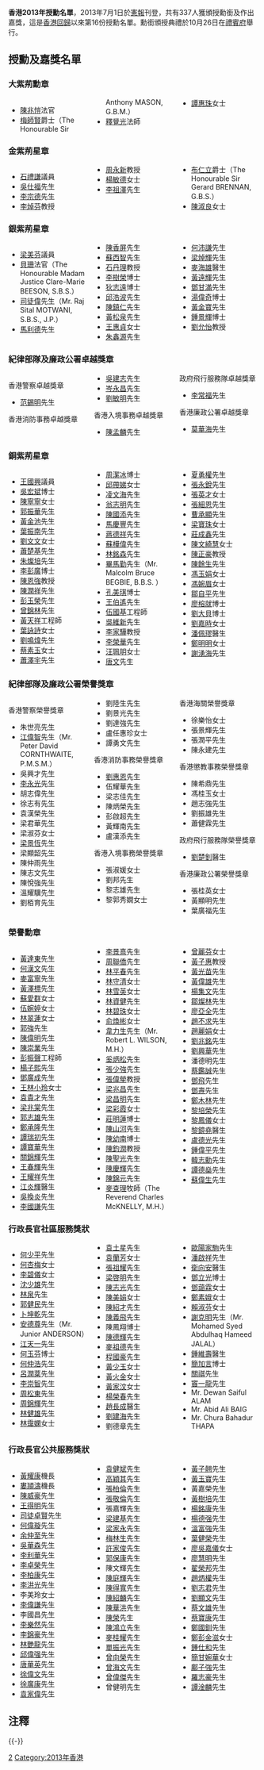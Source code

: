 '''香港2013年授勳名單'''，2013年7月1日於[[香港政府憲報|憲報]]刊登，共有337人獲頒授勳銜及作出嘉獎，這是[[香港回歸|香港回歸]]以來第16份授勳名單。勳銜頒授典禮於10月26日在[[禮賓府|禮賓府]]舉行。

== 授勳及嘉獎名單 ==
=== 大紫荊勳章 ===
<div class="references-small" style="-moz-column-count:3; -webkit-column-count:3; column-count:3;">
*[[陳兆愷|陳兆愷]]法官{{大紫荊|nocat}}
*[[梅師賢|梅師賢]]爵士{{大紫荊|nocat}}（The Honourable Sir Anthony MASON, G.B.M.）
*[[釋覺光|釋覺光]]法師{{大紫荊|nocat}}{{GBSHK|nocat}}
*[[譚惠珠|譚惠珠]]女士{{大紫荊|nocat}}{{GBSHK|nocat}}{{JP|nocat}}
</div>

=== 金紫荊星章 ===
<div class="references-small" style="-moz-column-count:3; -webkit-column-count:3; column-count:3;">
*[[石禮謙|石禮謙]]議員{{GBSHK|nocat}}{{JP|nocat}}
*[[吳仕福|吳仕福]]先生{{GBSHK|nocat}}{{JP|nocat}}
*[[李宗德|李宗德]]先生{{GBSHK|nocat}}{{JP|nocat}}
*[[李焯芬|李焯芬]]教授{{GBSHK|nocat}}{{JP|nocat}}
*[[周永新|周永新]]教授{{GBSHK|nocat}}{{JP|nocat}}
*[[楊敏德|楊敏德]]女士{{GBSHK|nocat}}{{JP|nocat}}
*[[李祖澤|李祖澤]]先生{{GBSHK|nocat}}
*[[布仁立|布仁立]]爵士{{GBSHK|nocat}}（The Honourable Sir Gerard BRENNAN, G.B.S.）
*[[白雪仙|陳淑良]]女士{{GBSHK|nocat}}
</div>

=== 銀紫荊星章 ===
<div class="references-small" style="-moz-column-count:3; -webkit-column-count:3; column-count:3;">
*[[梁美芬|梁美芬]]議員{{SBSHK|nocat}}{{JP|nocat}}
*[[貝珊|貝珊]]法官{{SBSHK|nocat}}（The Honourable Madam Justice Clare-Marie BEESON, S.B.S.）
*[[司徒偉|司徒偉]]先生{{SBSHK|nocat}}{{JP|nocat}}（Mr. Raj Sital MOTWANI, S.B.S., J.P.）
*[[馬利德|馬利德]]先生{{SBSHK|nocat}}{{JP|nocat}}
*[[陳香屏|陳香屏]]先生{{SBSHK|nocat}}{{JP|nocat}}
*[[蘇西智|蘇西智]]先生{{SBSHK|nocat}}{{MH|nocat}}
*[[石丹理|石丹理]]教授{{SBSHK|nocat}}{{JP|nocat}}
*[[李樹榮|李樹榮]]博士{{SBSHK|nocat}}{{JP|nocat}}
*[[狄志遠|狄志遠]]博士{{SBSHK|nocat}}{{JP|nocat}}
*[[邱浩波|邱浩波]]先生{{SBSHK|nocat}}{{MH|nocat}}{{JP|nocat}}
*[[陳鎮仁|陳鎮仁]]先生{{SBSHK|nocat}}{{JP|nocat}}
*[[黃松泉|黃松泉]]先生{{SBSHK|nocat}}{{JP|nocat}}
*[[王惠貞|王惠貞]]女士{{SBSHK|nocat}}{{JP|nocat}}
*[[朱鑫源|朱鑫源]]先生{{SBSHK|nocat}}{{JP|nocat}}
*[[何沛謙|何沛謙]]先生{{SBSHK|nocat}}{{JP|nocat}}
*[[梁焯輝|梁焯輝]]先生{{SBSHK|nocat}}{{JP|nocat}}
*[[麥海雄|麥海雄]]醫生{{SBSHK|nocat}}{{JP|nocat}}
*[[黃遠輝|黃遠輝]]先生{{SBSHK|nocat}}{{JP|nocat}}
*[[鄧甘滿|鄧甘滿]]先生{{SBSHK|nocat}}{{PDSM}}
*[[湯偉奇|湯偉奇]]博士{{SBSHK|nocat}}{{MH|nocat}}
*[[黃金寶|黃金寶]]先生{{SBSHK|nocat}}{{MH|nocat}}
*[[鍾景輝|鍾景輝]]博士{{SBSHK|nocat}}
*[[劉允怡|劉允怡]]教授{{SBSHK|nocat}}
</div>

=== 紀律部隊及廉政公署卓越獎章 ===
<div class="references-small" style="-moz-column-count:3; -webkit-column-count:3; column-count:3;">
;香港警察卓越獎章
*[[范錫明|范錫明]]先生{{PDSM}}

;香港消防事務卓越獎章
*[[吳建志|吳建志]]先生{{FSDSM}}
*[[岑永昌|岑永昌]]先生{{FSDSM}}
*[[劉敏明|劉敏明]]先生{{FSDSM}}

;香港入境事務卓越獎章
*[[陳孟麟|陳孟麟]]先生{{IDSM}}

;政府飛行服務隊卓越獎章
*[[李常福|李常福]]先生{{GDSM}}

;香港廉政公署卓越獎章
*[[莫華海|莫華海]]先生{{IDS}}
</div>

=== 銅紫荊星章 ===
<div class="references-small" style="-moz-column-count:3; -webkit-column-count:3; column-count:3;">
*[[王國興_(香港)|王國興]]議員{{BBSHK|nocat}}{{MH|nocat}}
*[[吳宏斌|吳宏斌]]博士{{BBSHK|nocat}}{{MH|nocat}}
*[[陳寧寧_(商人)|陳寧寧]]女士{{BBSHK|nocat}}{{JP|nocat}}
*[[郭振華_(1953年)|郭振華]]先生{{BBSHK|nocat}}{{MH|nocat}}{{JP|nocat}}
*[[黃金池|黃金池]]先生{{BBSHK|nocat}}{{MH|nocat}}{{JP|nocat}}
*[[葉振南|葉振南]]先生{{BBSHK|nocat}}{{MH|nocat}}{{JP|nocat}}
*[[劉文文|劉文文]]女士{{BBSHK|nocat}}{{MH|nocat}}{{JP|nocat}}
*[[蕭楚基|蕭楚基]]先生{{BBSHK|nocat}}{{MH|nocat}}{{JP|nocat}}
*[[朱燦培|朱燦培]]先生{{BBSHK|nocat}}{{JP|nocat}}
*[[李彭廣|李彭廣]]博士{{BBSHK|nocat}}{{JP|nocat}}
*[[陳恩強|陳恩強]]教授{{BBSHK|nocat}}{{JP|nocat}}
*[[陳潤祥|陳潤祥]]先生{{BBSHK|nocat}}{{JP|nocat}}
*[[彭玉榮|彭玉榮]]先生{{BBSHK|nocat}}{{JP|nocat}}
*[[曾錦林|曾錦林]]先生{{BBSHK|nocat}}{{JP|nocat}}
*[[黃天祥|黃天祥]]工程師{{BBSHK|nocat}}{{JP|nocat}}
*[[葉詠詩|葉詠詩]]女士{{BBSHK|nocat}}{{JP|nocat}}
*[[劉鳴煒|劉鳴煒]]先生{{BBSHK|nocat}}{{JP|nocat}}
*[[蔡素玉|蔡素玉]]女士{{BBSHK|nocat}}{{JP|nocat}}
*[[蕭澤宇|蕭澤宇]]先生{{BBSHK|nocat}}{{JP|nocat}}
*[[周潔冰|周潔冰]]博士{{BBSHK|nocat}}{{MH|nocat}}
*[[邱帶娣|邱帶娣]]女士{{BBSHK|nocat}}{{MH|nocat}}
*[[凌文海|凌文海]]先生{{BBSHK|nocat}}{{MH|nocat}}
*[[翁志明|翁志明]]先生{{BBSHK|nocat}}{{MH|nocat}}
*[[陳國添|陳國添]]先生{{BBSHK|nocat}}{{MH|nocat}}
*[[馬慶豐|馬慶豐]]先生{{BBSHK|nocat}}{{MH|nocat}}
*[[蔣德祥|蔣德祥]]先生{{BBSHK|nocat}}{{MH|nocat}}
*[[蘇樺偉|蘇樺偉]]先生{{BBSHK|nocat}}{{MH|nocat}}
*[[林銘森|林銘森]]先生{{BBSHK|nocat}}
*[[畢馬勤|畢馬勤]]先生{{BBSHK|nocat}}（Mr. Malcolm Bruce BEGBIE, B.B.S. ）
*[[孔美琪|孔美琪]]博士{{BBSHK|nocat}}
*[[王伯遙|王伯遙]]先生{{BBSHK|nocat}}
*[[伍國基|伍國基]]工程師{{BBSHK|nocat}}
*[[吳維新|吳維新]]先生{{BBSHK|nocat}}
*[[李家驊|李家驊]]教授{{BBSHK|nocat}}
*[[李榮華|李榮華]]先生{{BBSHK|nocat}}
*[[汪珮明|汪珮明]]女士{{BBSHK|nocat}}
*[[唐文|唐文]]先生{{BBSHK|nocat}}
*[[夏勇權|夏勇權]]先生{{BBSHK|nocat}}
*[[張永銳|張永銳]]先生{{BBSHK|nocat}}
*[[張英才|張英才]]女士{{BBSHK|nocat}}
*[[張細恩|張細恩]]先生{{BBSHK|nocat}}
*[[曹承顯|曹承顯]]先生{{BBSHK|nocat}}
*[[梁寶珠_(商人)|梁寶珠]]女士{{BBSHK|nocat}}
*[[莊成鑫|莊成鑫]]先生{{BBSHK|nocat}}
*[[陳文綺慧|陳文綺慧]]女士{{BBSHK|nocat}}
*[[陳正豪|陳正豪]]教授{{BBSHK|nocat}}
*[[陳餘生|陳餘生]]先生{{BBSHK|nocat}}
*[[馮玉娟|馮玉娟]]女士{{BBSHK|nocat}}
*[[馮婉眉|馮婉眉]]女士{{BBSHK|nocat}}
*[[鄒自平|鄒自平]]先生{{BBSHK|nocat}}
*[[廖榕就|廖榕就]]博士{{BBSHK|nocat}}
*[[劉大貝|劉大貝]]博士{{BBSHK|nocat}}
*[[劉嘉時|劉嘉時]]女士{{BBSHK|nocat}}
*[[潘佩璆|潘佩璆]]醫生{{BBSHK|nocat}}
*[[鄭明明|鄭明明]]女士{{BBSHK|nocat}}
*[[謝湧海|謝湧海]]先生{{BBSHK|nocat}}
</div>

=== 紀律部隊及廉政公署榮譽獎章 ===
<div class="references-small" style="-moz-column-count:3; -webkit-column-count:3; column-count:3;">
;香港警察榮譽獎章
*朱世亮先生{{PMSM}}
*[[江偉智|江偉智]]先生{{PMSM}}（Mr. Peter David CORNTHWAITE, P.M.S.M.）
*吳興才先生{{PMSM}}
*[[李永光|李永光]]先生{{PMSM}}
*胡志偉先生{{PMSM}}
*徐志有先生{{PMSM}}
*袁漢榮先生{{PMSM}}
*梁君華先生{{PMSM}}
*梁淑芬女士{{PMSM}}
*[[梁景恆|梁景恆]]先生{{PMSM}}
*梁顯韶先生{{PMSM}}
*陳仲雨先生{{PMSM}}
*陳志文先生{{PMSM}}
*陳悅強先生{{PMSM}}
*溫耀驥先生{{PMSM}}
*劉栢育先生{{PMSM}}
*劉陸生先生{{PMSM}}
*劉景光先生{{PMSM}}
*劉達強先生{{PMSM}}
*盧任惠珍女士{{PMSM}}
*譚勇文先生{{PMSM}}

;香港消防事務榮譽獎章
*[[劉惠恩|劉惠恩]]先生{{MBS|nocat}}{{FSMSM}}
*伍耀華先生{{FSMSM}}
*梁志佳先生{{FSMSM}}
*陳炳榮先生{{FSMSM}}
*彭啟超先生{{FSMSM}}
*黃輝南先生{{FSMSM}}
*盧漢添先生{{FSMSM}}

;香港入境事務榮譽獎章
*張淑媛女士{{IMSM}}
*劉邦先生{{IMSM}}
*黎志雄先生{{IMSM}}
*黎郭秀嫺女士{{IMSM}}

;香港海關榮譽獎章
*徐樂怡女士{{CMSM}}
*張景輝先生{{CMSM}}
*張潤平先生{{CMSM}}
*陳永建先生{{CMSM}}

;香港懲教事務榮譽獎章
*陳希鼎先生{{CSMSM}}
*馮桂玉女士{{CSMSM}}
*趙志強先生{{CSMSM}}
*劉振雄先生{{CSMSM}}
*蕭健霖先生{{CSMSM}}

;政府飛行服務隊榮譽獎章
*[[劉楚釗|劉楚釗]]醫生{{GMSM}}{{MH|nocat}}

;香港廉政公署榮譽獎章
*張桂英女士{{IMS}}
*黃顯明先生{{IMS}}
*葉廣福先生{{IMS}}
</div>

=== 榮譽勳章 ===
<div class="references-small" style="-moz-column-count:3; -webkit-column-count:3; column-count:3;">
*[[黃達東|黃達東]]先生{{MH|nocat}}
*[[何漢文|何漢文]]先生{{MH|nocat}}
*[[麥富寧|麥富寧]]先生{{MH|nocat}}
*[[黃澤標|黃澤標]]先生{{MH|nocat}}
*[[蘇愛群|蘇愛群]]女士{{MH|nocat}}
*[[伍婉婷|伍婉婷]]女士{{MH|nocat}}
*[[林翠蓮|林翠蓮]]女士{{MH|nocat}}
*[[郭強|郭強]]先生{{MH|nocat}}
*[[陳偉明_(深水埗)|陳偉明]]先生{{MH|nocat}}
*[[陳崇業|陳崇業]]先生{{MH|nocat}}
*[[彭振聲|彭振聲]]工程師{{MH|nocat}}
*[[楊子熙|楊子熙]]先生{{MH|nocat}}
*[[鄧廣成|鄧廣成]]先生{{MH|nocat}}
*[[王林小玲|王林小玲]]女士{{MH|nocat}}
*[[袁貴才|袁貴才]]先生{{MH|nocat}}
*[[梁兆棠|梁兆棠]]先生{{MH|nocat}}
*[[郭志雄|郭志雄]]先生{{MH|nocat}}
*[[鄭承隆|鄭承隆]]先生{{MH|nocat}}
*[[譚瑞初|譚瑞初]]先生{{MH|nocat}}
*[[譚寶華|譚寶華]]先生{{MH|nocat}}
*[[關錦輝|關錦輝]]先生{{MH|nocat}}
*[[王春輝|王春輝]]先生{{MH|nocat}}
*[[王耀祥|王耀祥]]先生{{MH|nocat}}
*[[江炎輝|江炎輝]]醫生{{MH|nocat}}
*[[吳換炎|吳換炎]]先生{{MH|nocat}}
*[[李國謙|李國謙]]先生{{MH|nocat}}
*[[李景熹|李景熹]]先生{{MH|nocat}}
*[[周聯僑|周聯僑]]先生{{MH|nocat}}
*[[林平春|林平春]]先生{{MH|nocat}}
*[[林守清|林守清]]女士{{MH|nocat}}
*[[林雪英|林雪英]]女士{{MH|nocat}}
*[[林資健|林資健]]先生{{MH|nocat}}
*[[林碧珠|林碧珠]]女士{{MH|nocat}}
*[[俞煥彬|俞煥彬]]女士{{MH|nocat}}
*[[韋力生|韋力生]]先生{{MH|nocat}}（Mr. Robert L. WILSON, M.H.）
*[[奚炳松|奚炳松]]先生{{MH|nocat}}
*[[張少強|張少強]]先生{{MH|nocat}}
*[[張偉犖|張偉犖]]教授{{MH|nocat}}
*[[梁兆昌|梁兆昌]]先生{{MH|nocat}}
*[[梁昌明|梁昌明]]先生{{MH|nocat}}
*[[梁彩霞|梁彩霞]]女士{{MH|nocat}}
*[[莊明蓮|莊明蓮]]博士{{MH|nocat}}
*[[陳山河|陳山河]]先生{{MH|nocat}}
*[[陳幼南|陳幼南]]博士{{MH|nocat}}
*[[陳鈞潤|陳鈞潤]]教授{{MH|nocat}}
*[[陳聖光|陳聖光]]先生{{MH|nocat}}
*[[陳慶輝|陳慶輝]]先生{{MH|nocat}}
*[[陳錦元|陳錦元]]先生{{MH|nocat}}
*[[麥查理|麥查理]]牧師{{MH|nocat}}（The Reverend Charles McKNELLY, M.H.）
*[[曾麗芬|曾麗芬]]女士{{MH|nocat}}
*[[黃子惠|黃子惠]]教授{{MH|nocat}}
*[[黃光苗|黃光苗]]先生{{MH|nocat}}
*[[黃偉雄|黃偉雄]]先生{{MH|nocat}}
*[[楊集文|楊集文]]先生{{MH|nocat}}
*[[鄒燦林|鄒燦林]]先生{{MH|nocat}}
*[[廖亞全|廖亞全]]先生{{MH|nocat}}
*[[趙不求|趙不求]]先生{{MH|nocat}}
*[[趙麗娟_(香港)|趙麗娟]]女士{{MH|nocat}}
*[[劉兆銘|劉兆銘]]先生{{MH|nocat}}
*[[劉興華|劉興華]]先生{{MH|nocat}}
*潘德明先生{{MH|nocat}}
*[[蔡鑑誠|蔡鑑誠]]先生{{MH|nocat}}
*[[鄧飛_(香港)|鄧飛]]先生{{MH|nocat}}
*[[鄧燾|鄧燾]]先生{{MH|nocat}}
*[[鄭木林|鄭木林]]先生{{MH|nocat}}
*[[黎培榮|黎培榮]]先生{{MH|nocat}}
*[[黎鳳儀|黎鳳儀]]女士{{MH|nocat}}
*[[黎鏡堯|黎鏡堯]]醫生{{MH|nocat}}
*[[盧德光|盧德光]]先生{{MH|nocat}}
*[[鍾偉平_(稻香集團)|鍾偉平]]先生{{MH|nocat}}
*[[韓志勳|韓志勳]]先生{{MH|nocat}}
*[[譚德燊|譚德燊]]先生{{MH|nocat}}
*[[蘇偉生|蘇偉生]]先生{{MH|nocat}}
</div>

=== 行政長官社區服務獎狀 ===
<div class="references-small" style="-moz-column-count:3; -webkit-column-count:3; column-count:3;">
*[[何少平|何少平]]先生
*[[何杏梅|何杏梅]]女士
*[[李碧儀|李碧儀]]女士
*[[沈少雄|沈少雄]]先生
*[[林泉|林泉]]先生
*[[郭健民|郭健民]]先生
*[[卜坤乾|卜坤乾]]先生
*[[安德尊|安德尊]]先生（Mr. Junior ANDERSON）
*[[江天一_(乒乓球運動員)|江天一]]先生
*[[何玉芬|何玉芬]]博士
*[[何仲浩|何仲浩]]先生
*[[呂潤棻|呂潤棻]]先生
*[[李崇智|李崇智]]先生
*[[周松東|周松東]]先生
*[[周錦輝|周錦輝]]先生
*[[林健雄|林健雄]]先生
*[[林靄嫻|林靄嫻]]女士
*[[袁土星|袁土星]]先生
*[[袁蘭芳|袁蘭芳]]女士
*[[張祖耀|張祖耀]]先生
*[[梁啓明|梁啓明]]先生
*[[陳志光|陳志光]]先生
*[[陳美娟|陳美娟]]女士
*[[陳紹才|陳紹才]]先生
*[[陳義飛|陳義飛]]先生
*陳鳳翔博士
*[[陳德輝|陳德輝]]先生
*[[麥祖德|麥祖德]]先生
*[[程國豪|程國豪]]先生
*[[黃少玉|黃少玉]]女士
*[[黃火金|黃火金]]女士
*[[黃家汶|黃家汶]]女士
*[[楊榮春|楊榮春]]先生
*[[趙長成|趙長成]]醫生
*[[劉建海|劉建海]]先生
*劉德章先生
*[[歐陽家駒|歐陽家駒]]先生
*[[潘啟祥|潘啟祥]]先生
*[[衛向安|衛向安]]醫生
*[[鄧立光|鄧立光]]博士
*[[鄧藹霖|鄧藹霖]]女士
*[[鄭素娥|鄭素娥]]女士
*[[賴淑芬|賴淑芬]]女士
*[[謝克明|謝克明]]先生（Mr. Mohamed Syed Abdulhaq Hameed JALAL）
*[[鍾維壽|鍾維壽]]醫生
*[[簡加言|簡加言]]博士
*[[關祺|關祺]]先生
*[[竇一龍|竇一龍]]先生
*Mr. Dewan Saiful ALAM
*Mr. Abid Ali BAIG
*Mr. Chura Bahadur THAPA
</div>

=== 行政長官公共服務獎狀 ===
<div class="references-small" style="-moz-column-count:3; -webkit-column-count:3; column-count:3;">
*[[黃耀康|黃耀康]]機長{{MBB|nocat}}
*[[婁頴濤|婁頴濤]]機長
*[[陳威豪|陳威豪]]先生
*[[王得明|王得明]]先生
*[[司徒卓賢|司徒卓賢]]先生
*[[何偉璇|何偉璇]]先生
*[[余仲至|余仲至]]先生
*[[吳華森|吳華森]]先生
*[[李利華|李利華]]先生
*[[李卓榮|李卓榮]]先生
*[[李柏康|李柏康]]先生
*[[李洪光|李洪光]]先生
*李美玲女士
*[[李偉謙|李偉謙]]先生
*李國昌先生
*[[李樂然|李樂然]]先生
*[[李錦豪|李錦豪]]先生
*[[林艷龍|林艷龍]]先生
*[[邱偉强|邱偉强]]先生
*[[唐華英|唐華英]]先生
*[[徐偉文|徐偉文]]先生
*[[徐廣康|徐廣康]]先生
*[[袁家偉|袁家偉]]先生
*[[袁健斌|袁健斌]]先生
*[[高穎其|高穎其]]先生
*[[張柏倫|張柏倫]]先生
*[[張敬倫|張敬倫]]先生
*張嘉輝先生
*[[梁建基|梁建基]]先生
*[[梁家永|梁家永]]先生
*[[梅林生|梅林生]]先生
*[[許家俊|許家俊]]先生
*[[郭保康|郭保康]]先生
*陳文輝先生
*[[陳庭輝|陳庭輝]]先生
*[[陳得寬|陳得寬]]先生
*[[陳紹麟|陳紹麟]]先生
*[[陳華洪|陳華洪]]先生
*[[陳榮|陳榮]]先生
*[[陳鴻立|陳鴻立]]先生
*[[麥桂耀|麥桂耀]]先生
*[[單振光|單振光]]先生
*[[曾向榮|曾向榮]]先生
*[[曾海文|曾海文]]先生
*[[曾偉傑|曾偉傑]]先生
*曾健明先生
*[[黃子翹|黃子翹]]先生
*[[黃玉寶|黃玉寶]]先生
*黃嘉榮先生
*[[黃樹培|黃樹培]]先生
*[[楊銘康|楊銘康]]先生
*[[楊德强|楊德强]]先生
*[[溫富強|溫富強]]先生
*[[葉健榮|葉健榮]]先生
*[[廖吳嘉儀|廖吳嘉儀]]女士
*[[廖慧明|廖慧明]]先生
*[[翟榮邦|翟榮邦]]先生
*[[趙炳權|趙炳權]]先生
*[[劉志君|劉志君]]先生
*[[劉顯文|劉顯文]]先生
*[[蔡文雄|蔡文雄]]先生
*[[蔡寶康|蔡寶康]]先生
*[[鄭國釧|鄭國釧]]先生
*[[鄭彭金滋|鄭彭金滋]]女士
*[[鍾仕和|鍾仕和]]先生
*[[簡甘婉華|簡甘婉華]]女士
*[[鄺子強|鄺子強]]先生
*[[羅志豪|羅志豪]]先生
*[[譚淦麟|譚淦麟]]先生
</div>

== 注釋 ==
{{NoteFoot}}

{{-}}
{{香港授勳及嘉獎制度}}

[[Category:香港授勳及嘉獎名單|2]]
[[Category:2013年香港|Category:2013年香港]]